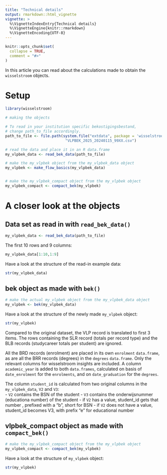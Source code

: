 ```yaml
---
title: "Technical details"
output: rmarkdown::html_vignette
vignette: >
  %\VignetteIndexEntry{Technical details}
  %\VignetteEngine{knitr::rmarkdown}
  %\VignetteEncoding{UTF-8}
---
```


```r
knitr::opts_chunk$set(
  collapse = TRUE,
  comment = "#>"
)
```


In this article you can read about the calculations made to obtain the `wisselstroom` objects.

# Setup

```r
library(wisselstroom)
```

```r
# making the objects

# To read in your institution specific bekostigingsbestand, 
# change path_to_file accordingly.
path_to_file <- file.path(system.file("extdata", package = 'wisselstroom'),
                           "VLPBEK_2025_20240115_99XX.csv")

# read the data and place it in an R data.frame
my_vlpbek_data <- read_bek_data(path_to_file)

# make the my_vlpbek object from the my_vlpbek_data object
my_vlpbek <- make_flow_basics(my_vlpbek_data)


# make the my_vlpbek_compact object from the my_vlpbek object
my_vlpbek_compact <- compact_bek(my_vlpbek)
```

# A closer look at the objects

## Data set as read in with `read_bek_data()`

```r
my_vlpbek_data <- read_bek_data(path_to_file)
```

The first 10 rows and 9 columns:  

```r
my_vlpbek_data[1:10,1:9]
```

Have a look at the structure of the read-in example data:  

```r
str(my_vlpbek_data)
```

## bek object as made with `bek()`

```r
# make the actual my_vlpbek object from the my_vlpbek_data object
my_vlpbek <- bek(my_vlpbek_data)
```

Have a look at the structure of the newly made `my_vlpbek` object:   

```r
str(my_vlpbek)
```

Compared to the original dataset, the VLP record is translated to first 3 items. The rows containing the SLR record (totals per record type) and the BLB records (studycareer totals per student) are ignored.  

All the BRD records (enrolment) are placed in its own `enrolment` `data.frame`, as are all the BRR records (degrees) in the `degrees` `data.frame`.  Only the relevant columns for wisselstroom insights are included. A column `academic_year` is added to both `data.frames`, calculated on basis of `date_enrolment` for the `enrolments`, and on `date_graduation` for the `degrees`. 

The column `student_id` is calculated from two original columns in the `my_vlpbek_data`, `V2` and `V3`:   
-  `V2` contains the BSN of the student
-  `V3` contains the onderwijsnummer (educationa number) of the student
-  if `V2` has a value, student_id gets that number , prefixed with a "b", short for BSN
-  if `V2` does not have a value, student_id becomes V3, with prefix "e" for educational number


## vlpbek_compact object as made with `compact_bek()`

```r
# make the my_vlpbek_compact object from the my_vlpbek object
my_vlpbek_compact <- compact_bek(my_vlpbek)
```


Have a look at the structure of `my_vlpbek` object:   

```r
str(my_vlpbek)
```

